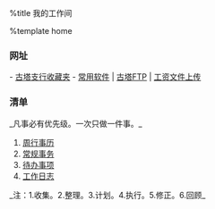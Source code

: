 %title 我的工作间

%template home

=== 网址 ===

- [http://10.106.27.1/ 古塔支行收藏夹] 
- [ftp://gt:gt@10.106.27.1/ 常用软件] | [ftp://anonymous:anonymous@10.106.27.1/ 古塔FTP] | [ftp://fileftp:FILEFTP2013@10.104.8.141/ 工资文件上传]

=== 清单 ===
_凡事必有优先级。一次只做一件事。_

# [[time|周行事历]] 
# [[list|常规事务]] 
# [[todo|待办事项]] 
# [[diary|工作日志]]

_注：1.收集。2.整理。3.计划。4.执行。5.修正。6.回顾_


